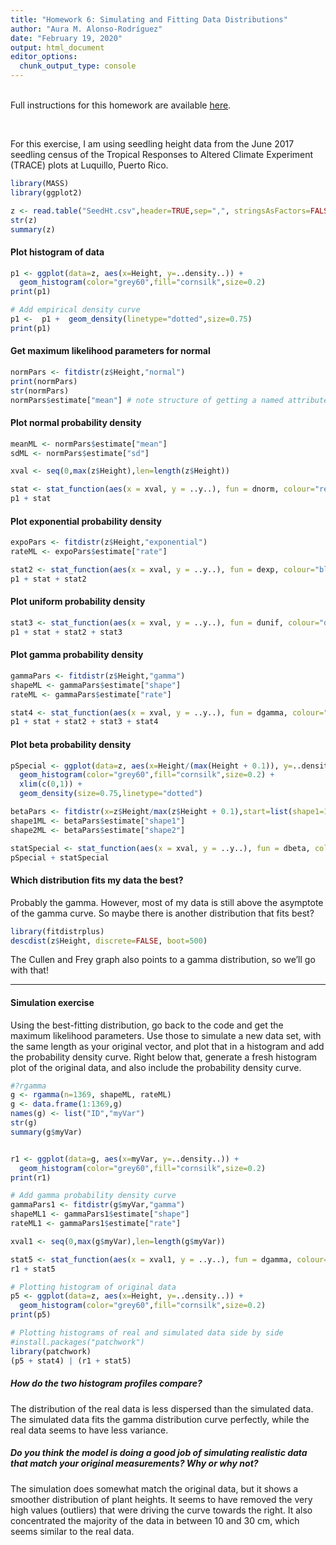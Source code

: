 ```yaml
---
title: "Homework 6: Simulating and Fitting Data Distributions"
author: "Aura M. Alonso-Rodríguez"
date: "February 19, 2020"
output: html_document
editor_options: 
  chunk_output_type: console
---
```


<br />
Full instructions for this homework are available [here](https://gotellilab.github.io/Bio381/Homeworks/Homework06_S2020.html). 

<br />

For this exercise, I am using seedling height data from the June 2017 seedling census of the Tropical Responses to Altered Climate Experiment (TRACE) plots at Luquillo, Puerto Rico.

```r
library(MASS)
library(ggplot2)

z <- read.table("SeedHt.csv",header=TRUE,sep=",", stringsAsFactors=FALSE)
str(z)
summary(z)
```

#### Plot histogram of data

```r
p1 <- ggplot(data=z, aes(x=Height, y=..density..)) +
  geom_histogram(color="grey60",fill="cornsilk",size=0.2) 
print(p1)

# Add empirical density curve
p1 <-  p1 +  geom_density(linetype="dotted",size=0.75)
print(p1)
```

#### Get maximum likelihood parameters for normal
```r
normPars <- fitdistr(z$Height,"normal")
print(normPars)
str(normPars)
normPars$estimate["mean"] # note structure of getting a named attribute
```

#### Plot normal probability density
```r
meanML <- normPars$estimate["mean"]
sdML <- normPars$estimate["sd"]

xval <- seq(0,max(z$Height),len=length(z$Height))

stat <- stat_function(aes(x = xval, y = ..y..), fun = dnorm, colour="red", n = length(z$Height), args = list(mean = meanML, sd = sdML))
p1 + stat

```


#### Plot exponential probability density
```r
expoPars <- fitdistr(z$Height,"exponential")
rateML <- expoPars$estimate["rate"]

stat2 <- stat_function(aes(x = xval, y = ..y..), fun = dexp, colour="blue", n = length(z$Height), args = list(rate=rateML))
p1 + stat + stat2
```


#### Plot uniform probability density
```r
stat3 <- stat_function(aes(x = xval, y = ..y..), fun = dunif, colour="darkgreen", n = length(z$Height), args = list(min=min(z$Height), max=max(z$Height)))
p1 + stat + stat2 + stat3
```

#### Plot gamma probability density
```r
gammaPars <- fitdistr(z$Height,"gamma")
shapeML <- gammaPars$estimate["shape"]
rateML <- gammaPars$estimate["rate"]

stat4 <- stat_function(aes(x = xval, y = ..y..), fun = dgamma, colour="brown", n = length(z$Height), args = list(shape=shapeML, rate=rateML))
p1 + stat + stat2 + stat3 + stat4
```

#### Plot beta probability density
```r
pSpecial <- ggplot(data=z, aes(x=Height/(max(Height + 0.1)), y=..density..)) +
  geom_histogram(color="grey60",fill="cornsilk",size=0.2) + 
  xlim(c(0,1)) +
  geom_density(size=0.75,linetype="dotted")

betaPars <- fitdistr(x=z$Height/max(z$Height + 0.1),start=list(shape1=1,shape2=2),"beta")
shape1ML <- betaPars$estimate["shape1"]
shape2ML <- betaPars$estimate["shape2"]

statSpecial <- stat_function(aes(x = xval, y = ..y..), fun = dbeta, colour="orchid", n = length(z$Height), args = list(shape1=shape1ML,shape2=shape2ML))
pSpecial + statSpecial
```

#### Which distribution fits my data the best?  
Probably the gamma. However, most of my data is still above the asymptote of the gamma curve. So maybe there is another distribution that fits best?
```r
library(fitdistrplus)
descdist(z$Height, discrete=FALSE, boot=500)
```
The Cullen and Frey graph also points to a gamma distribution, so we'll go with that!



***
#### Simulation exercise

Using the best-fitting distribution, go back to the code and get the maximum likelihood parameters. Use those to simulate a new data set, with the same length as your original vector, and plot that in a histogram and add the probability density curve. Right below that, generate a fresh histogram plot of the original data, and also include the probability density curve.

```r
#?rgamma
g <- rgamma(n=1369, shapeML, rateML)
g <- data.frame(1:1369,g)
names(g) <- list("ID","myVar")
str(g)
summary(g$myVar)


r1 <- ggplot(data=g, aes(x=myVar, y=..density..)) +
  geom_histogram(color="grey60",fill="cornsilk",size=0.2) 
print(r1)

# Add gamma probability density curve
gammaPars1 <- fitdistr(g$myVar,"gamma")
shapeML1 <- gammaPars1$estimate["shape"]
rateML1 <- gammaPars1$estimate["rate"]

xval1 <- seq(0,max(g$myVar),len=length(g$myVar))

stat5 <- stat_function(aes(x = xval1, y = ..y..), fun = dgamma, colour="brown", n = length(g$myVar), args = list(shape=shapeML1, rate=rateML1))
r1 + stat5

# Plotting histogram of original data
p5 <- ggplot(data=z, aes(x=Height, y=..density..)) +
  geom_histogram(color="grey60",fill="cornsilk",size=0.2) 
print(p5)

# Plotting histograms of real and simulated data side by side
#install.packages("patchwork")
library(patchwork)
(p5 + stat4) | (r1 + stat5)

```

##### How do the two histogram profiles compare?  
The distribution of the real data is less dispersed than the simulated data. The simulated data fits the gamma distribution curve perfectly, while the real data seems to have less variance.

##### Do you think the model is doing a good job of simulating realistic data that match your original measurements? Why or why not?  
The simulation does somewhat match the original data, but it shows a smoother distribution of plant heights. It seems to have removed the very high values (outliers) that were driving the curve towards the right. It also concentrated the majority of the data in between 10 and 30 cm, which seems similar to the real data.


